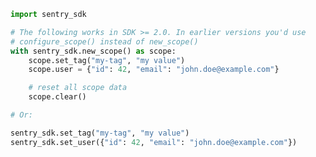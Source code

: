 ```python
import sentry_sdk

# The following works in SDK >= 2.0. In earlier versions you'd use
# configure_scope() instead of new_scope()
with sentry_sdk.new_scope() as scope:
    scope.set_tag("my-tag", "my value")
    scope.user = {"id": 42, "email": "john.doe@example.com"}

    # reset all scope data
    scope.clear()

# Or:

sentry_sdk.set_tag("my-tag", "my value")
sentry_sdk.set_user({"id": 42, "email": "john.doe@example.com"})
```
